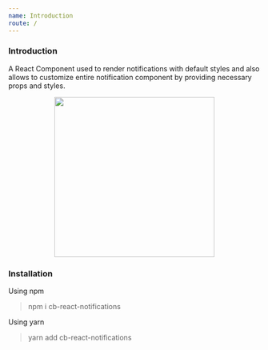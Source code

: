 ```yaml
---
name: Introduction
route: /
---
```


### Introduction


A React Component used to render notifications with default styles and also allows to customize entire notification component by providing necessary props and styles. 

<center><img src={demo} height="320px"/></center>

### Installation

Using npm

> npm i cb-react-notifications

Using yarn 

> yarn add cb-react-notifications